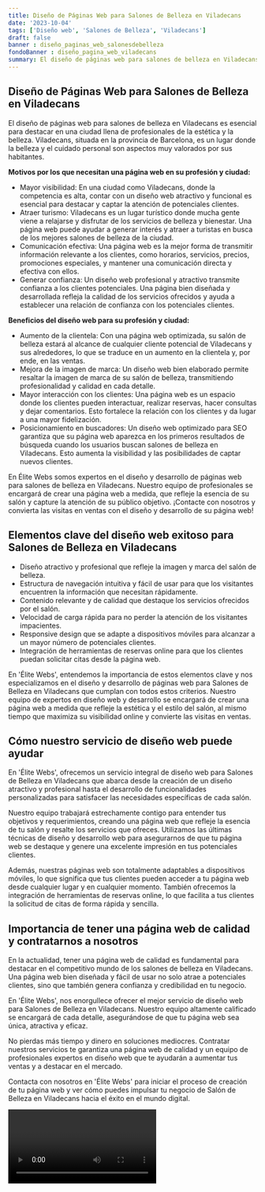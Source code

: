 ```yaml
---
title: Diseño de Páginas Web para Salones de Belleza en Viladecans
date: '2023-10-04'
tags: ['Diseño web', 'Salones de Belleza', 'Viladecans']
draft: false
banner : diseño_paginas_web_salonesdebelleza
fondoBanner : diseño_pagina_web_viladecans
summary: El diseño de páginas web para salones de belleza en Viladecans es esencial para destacar en una ciudad llena de profesionales de la estética y la belleza. Viladecans, situada en la provincia de Barcelona, es un lugar donde la belleza y el cuidado personal son aspectos muy valorados por sus habitantes. 
---
```


## Diseño de Páginas Web para Salones de Belleza en Viladecans

El diseño de páginas web para salones de belleza en Viladecans es esencial para destacar en una ciudad llena de profesionales de la estética y la belleza. Viladecans, situada en la provincia de Barcelona, es un lugar donde la belleza y el cuidado personal son aspectos muy valorados por sus habitantes. 

**Motivos por los que necesitan una página web en su profesión y ciudad:**

- Mayor visibilidad: En una ciudad como Viladecans, donde la competencia es alta, contar con un diseño web atractivo y funcional es esencial para destacar y captar la atención de potenciales clientes.
- Atraer turismo: Viladecans es un lugar turístico donde mucha gente viene a relajarse y disfrutar de los servicios de belleza y bienestar. Una página web puede ayudar a generar interés y atraer a turistas en busca de los mejores salones de belleza de la ciudad.
- Comunicación efectiva: Una página web es la mejor forma de transmitir información relevante a los clientes, como horarios, servicios, precios, promociones especiales, y mantener una comunicación directa y efectiva con ellos.
- Generar confianza: Un diseño web profesional y atractivo transmite confianza a los clientes potenciales. Una página bien diseñada y desarrollada refleja la calidad de los servicios ofrecidos y ayuda a establecer una relación de confianza con los potenciales clientes.

**Beneficios del diseño web para su profesión y ciudad:**

- Aumento de la clientela: Con una página web optimizada, su salón de belleza estará al alcance de cualquier cliente potencial de Viladecans y sus alrededores, lo que se traduce en un aumento en la clientela y, por ende, en las ventas.
- Mejora de la imagen de marca: Un diseño web bien elaborado permite resaltar la imagen de marca de su salón de belleza, transmitiendo profesionalidad y calidad en cada detalle.
- Mayor interacción con los clientes: Una página web es un espacio donde los clientes pueden interactuar, realizar reservas, hacer consultas y dejar comentarios. Esto fortalece la relación con los clientes y da lugar a una mayor fidelización.
- Posicionamiento en buscadores: Un diseño web optimizado para SEO garantiza que su página web aparezca en los primeros resultados de búsqueda cuando los usuarios buscan salones de belleza en Viladecans. Esto aumenta la visibilidad y las posibilidades de captar nuevos clientes.

En Élite Webs somos expertos en el diseño y desarrollo de páginas web para salones de belleza en Viladecans. Nuestro equipo de profesionales se encargará de crear una página web a medida, que refleje la esencia de su salón y capture la atención de su público objetivo. ¡Contacte con nosotros y convierta las visitas en ventas con el diseño y desarrollo de su página web!

<GifSeo />

<Cta />

## Elementos clave del diseño web exitoso para Salones de Belleza en Viladecans

- Diseño atractivo y profesional que refleje la imagen y marca del salón de belleza.
- Estructura de navegación intuitiva y fácil de usar para que los visitantes encuentren la información que necesitan rápidamente.
- Contenido relevante y de calidad que destaque los servicios ofrecidos por el salón.
- Velocidad de carga rápida para no perder la atención de los visitantes impacientes.
- Responsive design que se adapte a dispositivos móviles para alcanzar a un mayor número de potenciales clientes.
- Integración de herramientas de reservas online para que los clientes puedan solicitar citas desde la página web.

En 'Élite Webs', entendemos la importancia de estos elementos clave y nos especializamos en el diseño y desarrollo de páginas web para Salones de Belleza en Viladecans que cumplan con todos estos criterios. Nuestro equipo de expertos en diseño web y desarrollo se encargará de crear una página web a medida que refleje la estética y el estilo del salón, al mismo tiempo que maximiza su visibilidad online y convierte las visitas en ventas.

## Cómo nuestro servicio de diseño web puede ayudar

En 'Élite Webs', ofrecemos un servicio integral de diseño web para Salones de Belleza en Viladecans que abarca desde la creación de un diseño atractivo y profesional hasta el desarrollo de funcionalidades personalizadas para satisfacer las necesidades específicas de cada salón.

Nuestro equipo trabajará estrechamente contigo para entender tus objetivos y requerimientos, creando una página web que refleje la esencia de tu salón y resalte los servicios que ofreces. Utilizamos las últimas técnicas de diseño y desarrollo web para asegurarnos de que tu página web se destaque y genere una excelente impresión en tus potenciales clientes.

Además, nuestras páginas web son totalmente adaptables a dispositivos móviles, lo que significa que tus clientes pueden acceder a tu página web desde cualquier lugar y en cualquier momento. También ofrecemos la integración de herramientas de reservas online, lo que facilita a tus clientes la solicitud de citas de forma rápida y sencilla.

## Importancia de tener una página web de calidad y contratarnos a nosotros

En la actualidad, tener una página web de calidad es fundamental para destacar en el competitivo mundo de los salones de belleza en Viladecans. Una página web bien diseñada y fácil de usar no solo atrae a potenciales clientes, sino que también genera confianza y credibilidad en tu negocio.

En 'Élite Webs', nos enorgullece ofrecer el mejor servicio de diseño web para Salones de Belleza en Viladecans. Nuestro equipo altamente calificado se encargará de cada detalle, asegurándose de que tu página web sea única, atractiva y eficaz.

No pierdas más tiempo y dinero en soluciones mediocres. Contratar nuestros servicios te garantiza una página web de calidad y un equipo de profesionales expertos en diseño web que te ayudarán a aumentar tus ventas y a destacar en el mercado.

Contacta con nosotros en 'Élite Webs' para iniciar el proceso de creación de tu página web y ver cómo puedes impulsar tu negocio de Salón de Belleza en Viladecans hacia el éxito en el mundo digital.

<Video />

<CtaBot job='Salones de Belleza' city='Viladecans'/>

<Gmaps query='Viladecans+españa+maps' />
